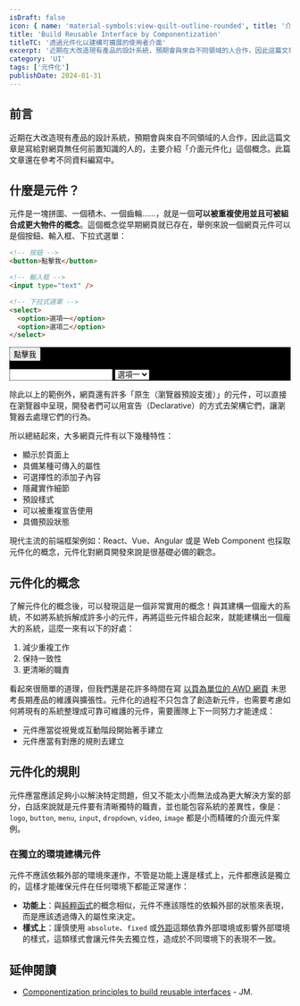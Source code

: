 ```yaml
---
isDraft: false
icon: { name: 'material-symbols:view-quilt-outline-rounded', title: '介面符號' }
title: 'Build Reusable Interface by Componentization'
titleTC: '透過元件化以建構可擴展的使用者介面'
excerpt: '近期在大改造現有產品的設計系統，預期會與來自不同領域的人合作，因此這篇文章是寫給對網頁無任何前置知識的人的，主要介紹「介面元件化」這個概念。元件是一塊拼圖、一個積木、一個齒輪……，就是一個可以被重複使用並且可被組合成更大物件的概念。'
category: 'UI'
tags: ['元件化']
publishDate: 2024-01-31
---
```


## 前言

近期在大改造現有產品的設計系統，預期會與來自不同領域的人合作，因此這篇文章是寫給對網頁無任何前置知識的人的，主要介紹「介面元件化」這個概念。此篇文章還在參考不同資料編寫中。

## 什麼是元件？

元件是一塊拼圖、一個積木、一個齒輪……，就是一個**可以被重複使用並且可被組合成更大物件的概念**。這個概念從早期網頁就已存在，舉例來說一個網頁元件可以是個按鈕、輸入框、下拉式選單：

```html
<!-- 按鈕 -->
<button>點擊我</button>

<!-- 輸入框 -->
<input type="text" />

<!-- 下拉式選單 -->
<select>
  <option>選項一</option>
  <option>選項二</option>
</select>
```

<div style="color: white; background-color: black" class="flex gap-4 p-8 rounded-md">

<button>點擊我</button>

<input style="color: black;" type="text" />

<select style="color: black;">
  <option>選項一</option>
  <option>選項二</option>
</select>
</div>

除此以上的範例外，網頁還有許多「原生（瀏覽器預設支援）」的元件，可以直接在瀏覽器中呈現，開發者們可以用宣告（Declarative）的方式去架構它們，讓瀏覽器去處理它們的行為。

所以總結起來，大多網頁元件有以下幾種特性：

- 顯示於頁面上
- 具備某種可傳入的屬性
- 可選擇性的添加子內容
- 隱藏實作細節
- 預設樣式
- 可以被重複宣告使用
- 具備預設狀態

現代主流的前端框架例如：React、Vue、Angular 或是 Web Component 也採取元件化的概念，元件化對網頁開發來說是很基礎必備的觀念。

## 元件化的概念

了解元件化的概念後，可以發現這是一個非常實用的概念！與其建構一個龐大的系統，不如將系統拆解成許多小的元件，再將這些元件組合起來，就能建構出一個龐大的系統，這麼一來有以下的好處：

1. 減少重複工作
2. 保持一致性
3. 更清晰的職責

看起來很簡單的道理，但我們還是花許多時間在寫 [以頁為單位的 AWD 網頁](/post/how-many-breakpoint-should-you-use/#%E4%BD%A0%E5%AF%AB%E8%A8%AD%E8%A8%88%E7%9A%84-rwd-%E5%8F%AF%E8%83%BD%E9%82%84%E6%98%AF%E4%B8%80%E5%A0%86-awd/) 未思考長期產品的維護與擴張性。元件化的過程不只包含了創造新元件，也需要考慮如何將現有的系統整理成可靠可維護的元件，需要團隊上下一同努力才能達成：

- 元件應當從視覺或互動階段開始著手建立
- 元件應當有對應的規則去建立

## 元件化的規則

元件應當應該足夠小以解決特定問題，但又不能太小而無法成為更大解決方案的部分，白話來說就是元件要有清晰獨特的職責，並也能包容系統的差異性，像是：`logo`, `button`, `menu`, `input`, `dropdown`, `video`, `image` 都是小而精確的介面元件案例。

### 在獨立的環境建構元件

元件不應該依賴外部的環境來運作，不管是功能上還是樣式上，元件都應該是獨立的，這樣才能確保元件在任何環境下都能正常運作：

- **功能上**：與[純粹函式](https://www.webdong.dev/post/why-pure-function/)的概念相似，元件不應該隱性的依賴外部的狀態來表現，而是應該透過傳入的屬性來決定。
- **樣式上**：謹慎使用 `absolute`、`fixed` 或[外距](https://www.webdong.dev/post/css-box-model/#%E5%A4%96%E8%B7%9D-margin)這類依靠外部環境或影響外部環境的樣式，這類樣式會讓元件失去獨立性，造成於不同環境下的表現不一致。

## 延伸閱讀

- [Componentization principles to build reusable interfaces](https://joaquinmarti.com/posts/componentization-principles-to-build-reusable-interfaces/) - JM.
